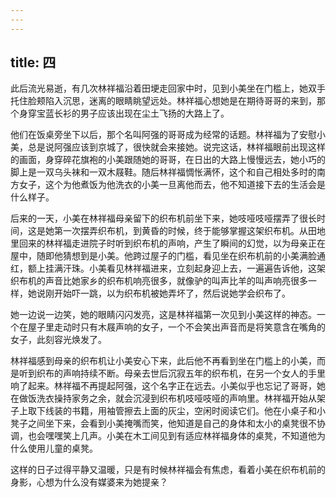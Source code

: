 ```yaml
---
---
---
```

title: 四
---



此后流光易逝，有几次林祥福沿着田埂走回家中时，见到小美坐在门槛上，她双手托住脸颊陷入沉思，迷离的眼睛眺望远处。林祥福心想她是在期待哥哥的来到，那个身穿宝蓝长衫的男子应该出现在尘土飞扬的大路上了。

他们在饭桌旁坐下以后，那个名叫阿强的哥哥成为经常的话题。林祥福为了安慰小美，总是说阿强应该到京城了，很快就会来接她。说完这话，林祥福眼前出现这样的画面，身穿碎花旗袍的小美跟随她的哥哥，在日出的大路上慢慢远去，她小巧的脚上是一双乌头袜和一双木屐鞋。随后林祥福惆怅满怀，这个和自己相处多时的南方女子，这个为他煮饭为他洗衣的小美一旦离他而去，他不知道接下去的生活会是什么样子。

后来的一天，小美在林祥福母亲留下的织布机前坐下来，她吱哑吱哑摆弄了很长时间，这是她第一次摆弄织布机，到黄昏的时候，终于能够掌握这架织布机。从田地里回来的林祥福走进院子时听到织布机的声响，产生了瞬间的幻觉，以为母亲正在屋中，随即他猜想到是小美。他跨过屋子的门槛，看见坐在织布机前的小美满脸通红，额上挂满汗珠。小美看见林祥福进来，立刻起身迎上去，一遍遍告诉他，这架织布机的声音比她家乡的织布机响亮很多，就像驴的叫声比羊的叫声响亮很多一样，她说刚开始吓一跳，以为织布机被她弄坏了，然后说她学会织布了。

她一边说一边笑，她的眼睛闪闪发亮，这是林祥福第一次见到小美这样的神态。一个在屋子里走动时只有木屐声响的女子，一个不会笑出声音而是将笑意含在嘴角的女子，此刻容光焕发了。

林祥福感到母亲的织布机让小美安心下来，此后他不再看到坐在门槛上的小美，而是听到织布的声响持续不断。母亲去世后沉寂五年的织布机，在另一个女人的手里响了起来。林祥福不再提起阿强，这个名字正在远去。小美似乎也忘记了哥哥，她在做饭洗衣操持家务之余，就会沉浸到织布机吱哑吱哑的声响里。林祥福开始从架子上取下线装的书籍，用袖管擦去上面的灰尘，空闲时阅读它们。他在小桌子和小凳子之间坐下来，会看到小美掩嘴而笑，他知道是自己的身体和太小的桌凳很不协调，也会嘿嘿笑上几声。小美在木工间见到有适应林祥福身体的桌凳，不知道他为什么使用儿童的桌凳。

这样的日子过得平静又温暖，只是有时候林祥福会有焦虑，看着小美在织布机前的身影，心想为什么没有媒婆来为她提亲？